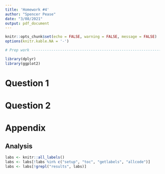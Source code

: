 ```yaml
---
title: 'Homework #4'
author: "Spencer Pease"
date: "3/08/2021"
output: pdf_document
---
```


```r
knitr::opts_chunk$set(echo = FALSE, warning = FALSE, message = FALSE)
options(knitr.kable.NA = '-')
```

```r
# Prep work ---------------------------------------------------------------

library(dplyr)
library(ggplot2)

```

# Question 1

# Question 2


\newpage

# Appendix

## Analysis

```r
labs <- knitr::all_labels()
labs <- labs[!labs %in% c("setup", "toc", "getlabels", "allcode")]
labs <- labs[!grepl("results", labs)]
```

```r
```
